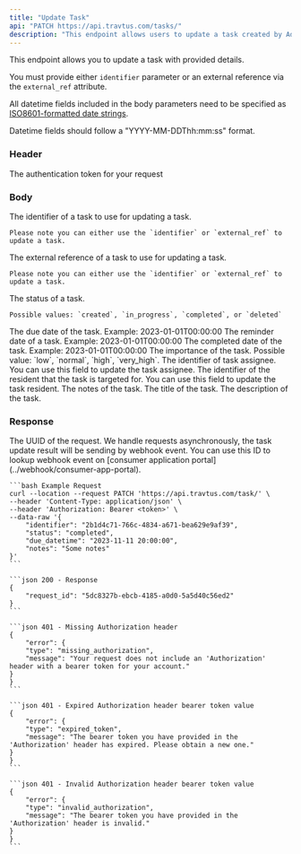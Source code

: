 ```yaml
---
title: "Update Task"
api: "PATCH https://api.travtus.com/tasks/"
description: "This endpoint allows users to update a task created by Adam."
---
```


This endpoint allows you to update a task with provided details.

You must provide either `identifier` parameter or an external reference via the `external_ref` attribute.

All datetime fields included in the body parameters need to be specified as [ISO8601-formatted date strings](https://en.wikipedia.org/wiki/ISO_8601).

Datetime fields should follow a "YYYY-MM-DDThh:mm:ss" format.

### Header

<ParamField header="Authorization" type="string" default="none" required>
    The authentication token for your request
</ParamField>

### Body

<ParamField body="identifier" type="string" default="none">
    The identifier of a task to use for updating a task.

    Please note you can either use the `identifier` or `external_ref` to update a task.
</ParamField>

<ParamField body="external_ref" type="string" default="none">
    The external reference of a task to use for updating a task.

    Please note you can either use the `identifier` or `external_ref` to update a task.
</ParamField>

<ParamField body="status" type="enum" default="none">
    The status of a task.

    Possible values: `created`, `in_progress`, `completed`, or `deleted`
</ParamField>

<ParamField body="due_datetime" type="datetime" default="none">
    The due date of the task. Example: 2023-01-01T00:00:00
</ParamField>

<ParamField body="reminder_datetime" type="string" default="none">
    The reminder date of a task. Example: 2023-01-01T00:00:00
</ParamField>

<ParamField body="completed_datetime" type="string" default="none">
    The completed date of the task. Example: 2023-01-01T00:00:00
</ParamField>

<ParamField body="importance" type="enum" default="none">
    The importance of the task. Possible value: `low`, `normal`, `high`, `very_high`.
</ParamField>

<ParamField body="assignee_id" type="string" default="none">
    The identifier of task assignee. You can use this field to update the task assignee.
</ParamField>

<ParamField body="resident_id" type="string" default="none">
    The identifier of the resident that the task is targeted for. You can use this field to update the task resident.
</ParamField>

<ParamField body="notes" type="string" default="none">
    The notes of the task.
</ParamField>

<ParamField body="title" type="string" default="none">
    The title of the task.
</ParamField>

<ParamField body="description" type="string" default="none">
    The description of the task.
</ParamField>

### Response
<ResponseField name="request_id" type="string">
    The UUID of the request. We handle requests asynchronously, the task update result will be sending
    by webhook event. You can use this ID to lookup webhook event on [consumer application portal](../webhook/consumer-app-portal).

</ResponseField>

<RequestExample>

    ```bash Example Request
    curl --location --request PATCH 'https://api.travtus.com/task/' \
    --header 'Content-Type: application/json' \
    --header 'Authorization: Bearer <token>' \
    --data-raw '{
        "identifier": "2b1d4c71-766c-4834-a671-bea629e9af39",
        "status": "completed",
        "due_datetime": "2023-11-11 20:00:00",
        "notes": "Some notes"
    }'
    ```

</RequestExample>

<ResponseExample>

    ```json 200 - Response
    {
        "request_id": "5dc8327b-ebcb-4185-a0d0-5a5d40c56ed2"
    }
    ```

    ```json 401 - Missing Authorization header
    {
        "error": {
        "type": "missing_authorization",
        "message": "Your request does not include an 'Authorization' header with a bearer token for your account."
    }
    }
    ```

    ```json 401 - Expired Authorization header bearer token value
    {
        "error": {
        "type": "expired_token",
        "message": "The bearer token you have provided in the 'Authorization' header has expired. Please obtain a new one."
    }
    }
    ```

    ```json 401 - Invalid Authorization header bearer token value
    {
        "error": {
        "type": "invalid_authorization",
        "message": "The bearer token you have provided in the 'Authorization' header is invalid."
    }
    }
    ```

</ResponseExample>


